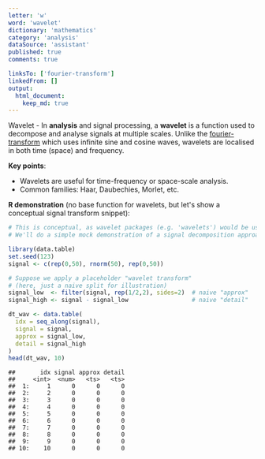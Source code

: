 ```yaml
---
letter: 'w'
word: 'wavelet'
dictionary: 'mathematics'
category: 'analysis'
dataSource: 'assistant'
published: true
comments: true

linksTo: ['fourier-transform']
linkedFrom: []
output:
  html_document:
    keep_md: true
---
```




<a id="wavelet">Wavelet</a> - In **analysis** and signal processing, a **wavelet** is a function used to decompose and analyse signals at multiple scales. Unlike the [fourier-transform](#fourier-transform) which uses infinite sine and cosine waves, wavelets are localised in both time (space) and frequency.

**Key points**:
- Wavelets are useful for time-frequency or space-scale analysis.
- Common families: Haar, Daubechies, Morlet, etc.

**R demonstration** (no base function for wavelets, but let's show a conceptual signal transform snippet):


``` r
# This is conceptual, as wavelet packages (e.g. 'wavelets') would be used.
# We'll do a simple mock demonstration of a signal decomposition approach.

library(data.table)
set.seed(123)
signal <- c(rep(0,50), rnorm(50), rep(0,50))

# Suppose we apply a placeholder "wavelet transform"
# (here, just a naive split for illustration)
signal_low  <- filter(signal, rep(1/2,2), sides=2)  # naive "approx" 
signal_high <- signal - signal_low                  # naive "detail"

dt_wav <- data.table(
  idx = seq_along(signal),
  signal = signal,
  approx = signal_low,
  detail = signal_high
)
head(dt_wav, 10)
```

```
##       idx signal approx detail
##     <int>  <num>   <ts>   <ts>
##  1:     1      0      0      0
##  2:     2      0      0      0
##  3:     3      0      0      0
##  4:     4      0      0      0
##  5:     5      0      0      0
##  6:     6      0      0      0
##  7:     7      0      0      0
##  8:     8      0      0      0
##  9:     9      0      0      0
## 10:    10      0      0      0
```
